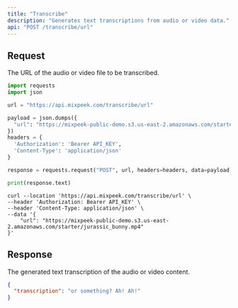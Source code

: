 ```yaml
---
title: "Transcribe"
description: "Generates text transcriptions from audio or video data."
api: "POST /transcribe/url"
---
```


## Request

<ParamField body="url" type="string" required>
  The URL of the audio or video file to be transcribed.
</ParamField>

<RequestExample>

```python Python
import requests
import json

url = "https://api.mixpeek.com/transcribe/url"

payload = json.dumps({
  "url": "https://mixpeek-public-demo.s3.us-east-2.amazonaws.com/starter/jurassic_bunny.mp4"
})
headers = {
  'Authorization': 'Bearer API_KEY',
  'Content-Type': 'application/json'
}

response = requests.request("POST", url, headers=headers, data=payload)

print(response.text)
```

```shell Shell
curl --location 'https://api.mixpeek.com/transcribe/url' \
--header 'Authorization: Bearer API_KEY' \
--header 'Content-Type: application/json' \
--data '{
    "url": "https://mixpeek-public-demo.s3.us-east-2.amazonaws.com/starter/jurassic_bunny.mp4"
}'
```

</RequestExample>

## Response

<ResponseField name="transcription" type="string">
  The generated text transcription of the audio or video content.
</ResponseField>

<ResponseExample>

```json Response
{
  "transcription": "or something? Ah! Ah!"
}
```

</ResponseExample>
